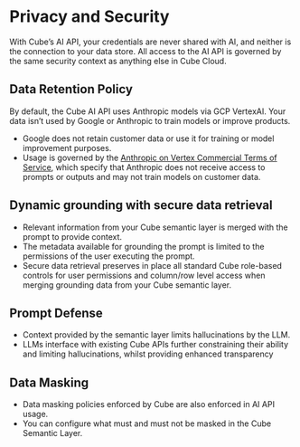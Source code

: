 # Privacy and Security

With Cube’s AI API, your credentials are never shared with AI, and neither is the connection to your data store. All access to the AI API is governed by the same security context as anything else in Cube Cloud.

## Data Retention Policy

By default, the Cube AI API uses Anthropic models via GCP VertexAI. Your data isn’t used by Google or Anthropic to train models or improve products.

- Google does not retain customer data or use it for training or model improvement purposes.
- Usage is governed by the [Anthropic on Vertex Commercial Terms of Service][ref-anthropic-tos], which specify that Anthropic does not receive access to prompts or outputs and may not train models on customer data.

## Dynamic grounding with secure data retrieval

- Relevant information from your Cube semantic layer is merged with the prompt to provide context.
- The metadata available for grounding the prompt is limited to the permissions of the user executing the prompt.
- Secure data retrieval preserves in place all standard Cube role-based controls for user permissions and column/row level access when merging grounding data from your Cube semantic layer.

## Prompt Defense

- Context provided by the semantic layer limits hallucinations by the LLM.
- LLMs interface with existing Cube APIs further constraining their ability and limiting hallucinations, whilst providing enhanced transparency

## Data Masking

- Data masking policies enforced by Cube are also enforced in AI API usage.
- You can configure what must and must not be masked in the Cube Semantic Layer.

[ref-anthropic-tos]: https://www-cdn.anthropic.com/471bd07290603ee509a5ea0d5ccf131ea5897232/anthropic-vertex-commercial-terms-march-2024.pdf
